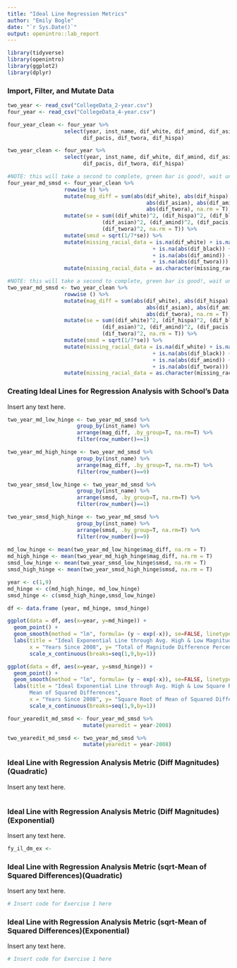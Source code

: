 ```yaml
---
title: "Ideal Line Regression Metrics"
author: "Emily Bogle"
date: "`r Sys.Date()`"
output: openintro::lab_report
---
```


```r
library(tidyverse)
library(openintro)
library(ggplot2)
library(dplyr)
```

### Import, Filter, and Mutate Data

```r
two_year <- read_csv("CollegeData_2-year.csv")
four_year <- read_csv("CollegeData_4-year.csv")

four_year_clean <- four_year %>%
                  select(year, inst_name, dif_white, dif_amind, dif_asian, dif_black,
                        dif_pacis, dif_twora, dif_hispa)

two_year_clean <- four_year %>%
                  select(year, inst_name, dif_white, dif_amind, dif_asian, dif_black,
                        dif_pacis, dif_twora, dif_hispa)

#NOTE: this will take a second to complete, green bar is good!, wait until it disappears 
four_year_md_smsd <- four_year_clean %>%
                  rowwise () %>%
                  mutate(mag_diff = sum(abs(dif_white), abs(dif_hispa), abs(dif_black),
                                            abs(dif_asian), abs(dif_amind), abs(dif_pacis),
                                            abs(dif_twora), na.rm = T)) %>%
                  mutate(se = sum((dif_white)^2, (dif_hispa)^2, (dif_black)^2, 
                              (dif_asian)^2, (dif_amind)^2, (dif_pacis)^2,
                              (dif_twora)^2, na.rm = T)) %>%
                  mutate(smsd = sqrt(1/7*se)) %>%
                  mutate(missing_racial_data = is.na(dif_white) + is.na(abs(dif_hispa)) 
                                              + is.na(abs(dif_black)) + is.na(abs(dif_asian)) 
                                              + is.na(abs(dif_amind)) + is.na(abs(dif_pacis))
                                              + is.na(abs(dif_twora))) %>%
                  mutate(missing_racial_data = as.character(missing_racial_data))

#NOTE: this will take a second to complete, green bar is good!, wait until it disappears 
two_year_md_smsd <- two_year_clean %>%
                  rowwise () %>%
                  mutate(mag_diff = sum(abs(dif_white), abs(dif_hispa), abs(dif_black),
                                            abs(dif_asian), abs(dif_amind), abs(dif_pacis),
                                            abs(dif_twora), na.rm = T)) %>%
                  mutate(se = sum((dif_white)^2, (dif_hispa)^2, (dif_black)^2, 
                              (dif_asian)^2, (dif_amind)^2, (dif_pacis)^2,
                              (dif_twora)^2, na.rm = T)) %>%
                  mutate(smsd = sqrt(1/7*se)) %>%
                  mutate(missing_racial_data = is.na(dif_white) + is.na(abs(dif_hispa)) 
                                              + is.na(abs(dif_black)) + is.na(abs(dif_asian)) 
                                              + is.na(abs(dif_amind)) + is.na(abs(dif_pacis))
                                              + is.na(abs(dif_twora))) %>%
                  mutate(missing_racial_data = as.character(missing_racial_data))

```

### Creating Ideal Lines for Regression Analysis with School's Data 

Insert any text here.

```r
two_year_md_low_hinge <- two_year_md_smsd %>%
                      group_by(inst_name) %>%
                      arrange(mag_diff, .by_group=T, na.rm=T) %>%
                      filter(row_number()==1)

two_year_md_high_hinge <- two_year_md_smsd %>%
                      group_by(inst_name) %>%
                      arrange(mag_diff, .by_group=T, na.rm=T) %>%
                      filter(row_number()==9)

two_year_smsd_low_hinge <- two_year_md_smsd %>%
                      group_by(inst_name) %>%
                      arrange(smsd, .by_group=T, na.rm=T) %>%
                      filter(row_number()==1)

two_year_smsd_high_hinge <- two_year_md_smsd %>%
                      group_by(inst_name) %>%
                      arrange(smsd, .by_group=T, na.rm=T) %>%
                      filter(row_number()==9)
                      
md_low_hinge <- mean(two_year_md_low_hinge$mag_diff, na.rm = T) 
md_high_hinge <- mean(two_year_md_high_hinge$mag_diff, na.rm = T) 
smsd_low_hinge <- mean(two_year_smsd_low_hinge$smsd, na.rm = T) 
smsd_high_hinge <- mean(two_year_smsd_high_hinge$smsd, na.rm = T) 

year <- c(1,9)
md_hinge <- c(md_high_hinge, md_low_hinge)
smsd_hinge <- c(smsd_high_hinge,smsd_low_hinge)

df <- data.frame (year, md_hinge, smsd_hinge)

ggplot(data = df, aes(x=year, y=md_hinge)) +
  geom_point() +
  geom_smooth(method = "lm", formula= (y ~ exp(-x)), se=FALSE, linetype = 1) +
  labs(title = "Ideal Exponential Line through Avg. High & Low Magnitude Differences",
       x = "Years Since 2008", y= "Total of Magnitude Difference Percentages") +
       scale_x_continuous(breaks=seq(1,9,by=1))

ggplot(data = df, aes(x=year, y=smsd_hinge)) +
  geom_point() +
  geom_smooth(method = "lm", formula= (y ~ exp(-x)), se=FALSE, linetype = 1) +
  labs(title = "Ideal Exponential Line through Avg. High & Low Square Root of 
       Mean of Squared Differences",
       x = "Years Since 2008", y= "Square Root of Mean of Squared Differences Percentages") +
       scale_x_continuous(breaks=seq(1,9,by=1))

four_yearedit_md_smsd <- four_year_md_smsd %>%
                        mutate(yearedit = year-2008)

two_yearedit_md_smsd <- two_year_md_smsd %>%
                        mutate(yearedit = year-2008)


```

### Ideal Line with Regression Analysis Metric (Diff Magnitudes)(Quadratic)

Insert any text here.

```r

```

### Ideal Line with Regression Analysis Metric (Diff Magnitudes)(Exponential)

Insert any text here.

```r
fy_il_dm_ex <-
```

### Ideal Line with Regression Analysis Metric (sqrt-Mean of Squared Differences)(Quadratic)

Insert any text here.

```r
# Insert code for Exercise 1 here
```

### Ideal Line with Regression Analysis Metric (sqrt-Mean of Squared Differences)(Exponential) 

Insert any text here.

```r
# Insert code for Exercise 1 here
```